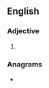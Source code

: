 ==English==

===Adjective===
{{head|en|adjective}}

# {{obsolete spelling of|en|careful}}

===Anagrams===
* {{anagrams|en|a=acefllru|leaf curl}}